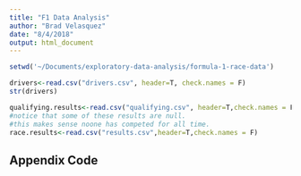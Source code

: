 ```yaml
---
title: "F1 Data Analysis"
author: "Brad Velasquez"
date: "8/4/2018"
output: html_document
---
```


```r
setwd('~/Documents/exploratory-data-analysis/formula-1-race-data')

drivers<-read.csv("drivers.csv", header=T, check.names = F)
str(drivers)

qualifying.results<-read.csv("qualifying.csv", header=T,check.names = F)
#notice that some of these results are null.
#this makes sense noone has competed for all time.
race.results<-read.csv("results.csv",header=T,check.names = F)

```



## Appendix Code
```r

```
